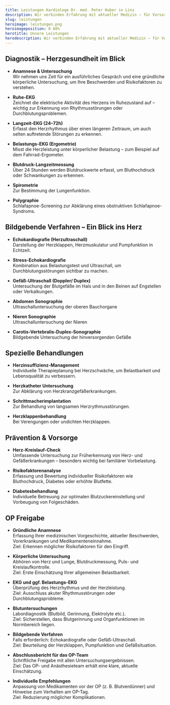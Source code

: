 ```yaml
---
title: Leistungen Kardiologe Dr. med. Peter Huber in Linz
description: Wir verbinden Erfahrung mit aktueller Medizin – für Vorsorge, Diagnostik, Therapie und verlässliche Nachsorge aus einer Hand.
slug: leistungen
heroimage: leistungen.png
heroimageposition: 0 60%
herotitle: Unsere Leistungen
herodescription: Wir verbinden Erfahrung mit aktueller Medizin – für Vorsorge, Diagnostik, Therapie und verlässliche Nachsorge aus einer Hand.
---
```



## Diagnostik – Herzgesundheit im Blick

- **Anamnese & Untersuchung**  
  Wir nehmen uns Zeit für ein ausführliches Gespräch und eine gründliche körperliche Untersuchung, um Ihre Beschwerden und Risikofaktoren zu verstehen.

- **Ruhe-EKG**  
  Zeichnet die elektrische Aktivität des Herzens im Ruhezustand auf – wichtig zur Erkennung von Rhythmusstörungen oder Durchblutungsproblemen.

- **Langzeit-EKG (24–72h)**  
  Erfasst den Herzrhythmus über einen längeren Zeitraum, um auch selten auftretende Störungen zu erkennen.

- **Belastungs-EKG (Ergometrie)**  
  Misst die Herzleistung unter körperlicher Belastung – zum Beispiel auf dem Fahrrad-Ergometer.

- **Blutdruck-Langzeitmessung**  
  Über 24 Stunden werden Blutdruckwerte erfasst, um Bluthochdruck oder Schwankungen zu erkennen.

- **Spirometrie**  
  Zur Bestimmung der Lungenfunktion.

- **Polygraphie**  
  Schlafapnoe-Screening zur Abklärung eines obstruktiven Schlafapnoe-Syndroms.

## Bildgebende Verfahren – Ein Blick ins Herz

- **Echokardiografie (Herzultraschall)**  
  Darstellung der Herzklappen, Herzmuskulatur und Pumpfunktion in Echtzeit.

- **Stress-Echokardiografie**  
  Kombination aus Belastungstest und Ultraschall, um Durchblutungsstörungen sichtbar zu machen.

- **Gefäß-Ultraschall (Doppler/ Duplex)**  
  Untersuchung der Blutgefäße im Hals und in den Beinen auf Engstellen oder Verkalkungen.

- **Abdomen Sonographie**  
  Ultraschalluntersuchung der oberen Bauchorgane

- **Nieren Sonographie**  
  Ultraschalluntersuchung der Nieren

- **Carotis-Vertebralis-Duplex-Sonographie**  
  Bildgebende Untersuchung der hinversorgenden Gefäße

## Spezielle Behandlungen

- **Herzinsuffizienz-Management**  
  Individuelle Therapieplanung bei Herzschwäche, um Belastbarkeit und Lebensqualität zu verbessern.

- **Herzkatheter Untersuchung**  
  Zur Abklärung von Herzkranzgefäßerkrankungen.

- **Schrittmacherimplantation**  
  Zur Behandlung von langsamen Herzrythmusstörungen.

- **Herzklappenbehandlung**  
  Bei Verengungen oder undichten Herzklappen.

## Prävention & Vorsorge

- **Herz-Kreislauf-Check**  
  Umfassende Untersuchung zur Früherkennung von Herz- und Gefäßerkrankungen – besonders wichtig bei familiärer Vorbelastung.

- **Risikofaktorenanalyse**  
  Erfassung und Bewertung individueller Risikofaktoren wie Bluthochdruck, Diabetes oder erhöhte Blutfette.

- **Diabetesbehandlung**  
  Individuelle Betreuung zur optimalen Blutzuckereinstellung und Vorbeugung von Folgeschäden.

## OP Freigabe

- **Gründliche Anamnese**  
  Erfassung Ihrer medizinischen Vorgeschichte, aktueller Beschwerden, Vorerkrankungen und Medikamenteneinnahme.  
  Ziel: Erkennen möglicher Risikofaktoren für den Eingriff.

- **Körperliche Untersuchung**  
  Abhören von Herz und Lunge, Blutdruckmessung, Puls- und Kreislaufkontrolle.  
  Ziel: Erste Einschätzung Ihrer allgemeinen Belastbarkeit.

- **EKG und ggf. Belastungs-EKG**  
  Überprüfung des Herzrhythmus und der Herzleistung.  
  Ziel: Ausschluss akuter Rhythmusstörungen oder Durchblutungsprobleme.

- **Blutuntersuchungen**  
  Labordiagnostik (Blutbild, Gerinnung, Elektrolyte etc.).  
  Ziel: Sicherstellen, dass Blutgerinnung und Organfunktionen im Normbereich liegen.

- **Bildgebende Verfahren**  
  Falls erforderlich: Echokardiografie oder Gefäß-Ultraschall.  
  Ziel: Beurteilung der Herzklappen, Pumpfunktion und Gefäßsituation.

- **Abschlussbericht für das OP-Team**  
  Schriftliche Freigabe mit allen Untersuchungsergebnissen.  
  Ziel: Das OP- und Anästhesieteam erhält eine klare, aktuelle Einschätzung.

- **Individuelle Empfehlungen**  
  Anpassung von Medikamenten vor der OP (z. B. Blutverdünner) und Hinweise zum Verhalten am OP-Tag.  
  Ziel: Reduzierung möglicher Komplikationen.

<ScheduleAppointment></ScheduleAppointment>
